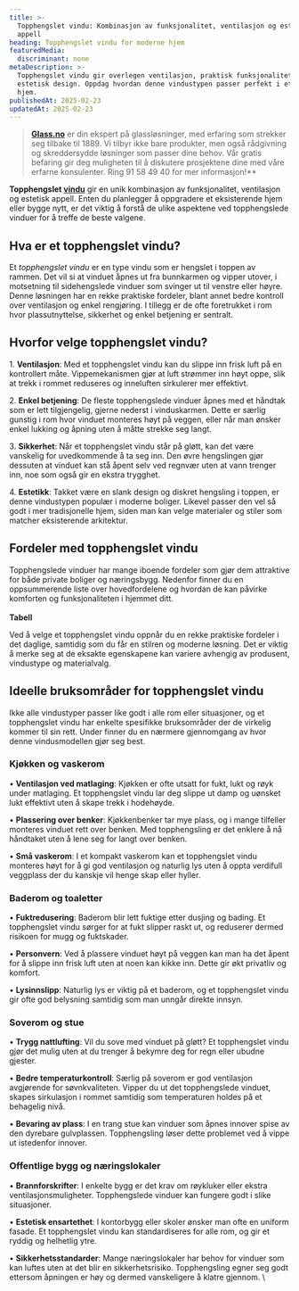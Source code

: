 ```yaml
---
title: >-
  Topphengslet vindu: Kombinasjon av funksjonalitet, ventilasjon og estetisk
  appell
heading: Topphengslet vindu for moderne hjem
featuredMedia:
  discriminant: none
metaDescription: >-
  Topphengslet vindu gir overlegen ventilasjon, praktisk funksjonalitet og
  estetisk design. Oppdag hvordan denne vindustypen passer perfekt i ethvert
  hjem.
publishedAt: 2025-02-23
updatedAt: 2025-02-23
---
```

> [**Glass.no**](https://www.glass.no/) er din ekspert på glassløsninger, med erfaring som strekker seg tilbake til 1889. Vi tilbyr ikke bare produkter, men også rådgivning og skreddersydde løsninger som passer dine behov. Vår gratis befaring gir deg muligheten til å diskutere prosjektene dine med våre erfarne konsulenter. Ring 91 58 49 40 for mer informasjon!\*\*

**Topphengslet [vindu](https://www.glass.no/vindu)** gir en unik kombinasjon av funksjonalitet, ventilasjon og estetisk appell. Enten du planlegger å oppgradere et eksisterende hjem eller bygge nytt, er det viktig å forstå de ulike aspektene ved topphengslede vinduer for å treffe de beste valgene. 

## **Hva er et topphengslet vindu?**

Et *topphengslet vindu* er en type vindu som er hengslet i toppen av rammen. Det vil si at vinduet åpnes ut fra bunnkarmen og vipper utover, i motsetning til sidehengslede vinduer som svinger ut til venstre eller høyre. Denne løsningen har en rekke praktiske fordeler, blant annet bedre kontroll over ventilasjon og enkel rengjøring. I tillegg er de ofte foretrukket i rom hvor plassutnyttelse, sikkerhet og enkel betjening er sentralt.

## **Hvorfor velge topphengslet vindu?**

1\. **Ventilasjon**: Med et topphengslet vindu kan du slippe inn frisk luft på en kontrollert måte. Vippemekanismen gjør at luft strømmer inn høyt oppe, slik at trekk i rommet reduseres og inneluften sirkulerer mer effektivt.

2\. **Enkel betjening**: De fleste topphengslede vinduer åpnes med et håndtak som er lett tilgjengelig, gjerne nederst i vinduskarmen. Dette er særlig gunstig i rom hvor vinduet monteres høyt på veggen, eller når man ønsker enkel lukking og åpning uten å måtte strekke seg langt.

3\. **Sikkerhet**: Når et topphengslet vindu står på gløtt, kan det være vanskelig for uvedkommende å ta seg inn. Den øvre hengslingen gjør dessuten at vinduet kan stå åpent selv ved regnvær uten at vann trenger inn, noe som også gir en ekstra trygghet.

4\. **Estetikk**: Takket være en slank design og diskret hengsling i toppen, er denne vindustypen populær i moderne boliger. Likevel passer den vel så godt i mer tradisjonelle hjem, siden man kan velge materialer og stiler som matcher eksisterende arkitektur.

## **Fordeler med topphengslet vindu**

Topphengslede vinduer har mange iboende fordeler som gjør dem attraktive for både private boliger og næringsbygg. Nedenfor finner du en oppsummerende liste over hovedfordelene og hvordan de kan påvirke komforten og funksjonaliteten i hjemmet ditt.\
\
**Tabell**

Ved å velge et topphengslet vindu oppnår du en rekke praktiske fordeler i det daglige, samtidig som du får en stilren og moderne løsning. Det er viktig å merke seg at de eksakte egenskapene kan variere avhengig av produsent, vindustype og materialvalg.

## **Ideelle bruksområder for topphengslet vindu**

Ikke alle vindustyper passer like godt i alle rom eller situasjoner, og et topphengslet vindu har enkelte spesifikke bruksområder der de virkelig kommer til sin rett. Under finner du en nærmere gjennomgang av hvor denne vindusmodellen gjør seg best.

### **Kjøkken og vaskerom**

• **Ventilasjon ved matlaging**: Kjøkken er ofte utsatt for fukt, lukt og røyk under matlaging. Et topphengslet vindu lar deg slippe ut damp og uønsket lukt effektivt uten å skape trekk i hodehøyde.

• **Plassering over benker**: Kjøkkenbenker tar mye plass, og i mange tilfeller monteres vinduet rett over benken. Med topphengsling er det enklere å nå håndtaket uten å lene seg for langt over benken.

• **Små vaskerom**: I et kompakt vaskerom kan et topphengslet vindu monteres høyt for å gi god ventilasjon og naturlig lys uten å oppta verdifull veggplass der du kanskje vil henge skap eller hyller.

### **Baderom og toaletter**

• **Fuktredusering**: Baderom blir lett fuktige etter dusjing og bading. Et topphengslet vindu sørger for at fukt slipper raskt ut, og reduserer dermed risikoen for mugg og fuktskader.

• **Personvern**: Ved å plassere vinduet høyt på veggen kan man ha det åpent for å slippe inn frisk luft uten at noen kan kikke inn. Dette gir økt privatliv og komfort.

• **Lysinnslipp**: Naturlig lys er viktig på et baderom, og et topphengslet vindu gir ofte god belysning samtidig som man unngår direkte innsyn.

### **Soverom og stue**

• **Trygg nattlufting**: Vil du sove med vinduet på gløtt? Et topphengslet vindu gjør det mulig uten at du trenger å bekymre deg for regn eller ubudne gjester.

• **Bedre temperaturkontroll**: Særlig på soverom er god ventilasjon avgjørende for søvnkvaliteten. Vipper du ut det topphengslede vinduet, skapes sirkulasjon i rommet samtidig som temperaturen holdes på et behagelig nivå.

• **Bevaring av plass**: I en trang stue kan vinduer som åpnes innover spise av den dyrebare gulvplassen. Topphengsling løser dette problemet ved å vippe ut istedenfor innover.

### **Offentlige bygg og næringslokaler**

• **Brannforskrifter**: I enkelte bygg er det krav om røykluker eller ekstra ventilasjonsmuligheter. Topphengslede vinduer kan fungere godt i slike situasjoner.

• **Estetisk ensartethet**: I kontorbygg eller skoler ønsker man ofte en uniform fasade. Et topphengslet vindu kan standardiseres for alle rom, og gir et ryddig og helhetlig ytre.

• **Sikkerhetsstandarder**: Mange næringslokaler har behov for vinduer som kan luftes uten at det blir en sikkerhetsrisiko. Topphengsling egner seg godt ettersom åpningen er høy og dermed vanskeligere å klatre gjennom. \\
